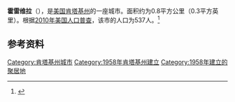 {{Infobox City 
|official_name = 霍雷维拉
|image_flag = 
|image_seal = 
|image_skyline = 
|image_map = File:Jefferson County Kentucky Incorporated and Unincorporated areas Hollyvilla Highlighted 2137630.svg
|pushpin_map = Kentucky#USA
|map_caption =
|subdivision_type = [[國家|國家]]
|subdivision_name = {{USA}}
|leader_title = 
|leader_name = 
|subdivision_type1 = [[美國行政區劃|州]]
|subdivision_name1 = [[肯塔基州|肯塔基州]]
|subdivision_type2 = [[肯塔基州行政区划|县]]
|subdivision_name2 = Jefferson
|found_date = 
|area_total = 0.8
|area_land = 
|area_water = 
|population_as_of = 2010
|population_total = 537
|population_density = 
|timezone = 
|utc_offset = 
|timezone_DST = 
|utc_offset_DST = 
}}

'''霍雷维拉'''（{{lang-en|Hollyvilla}}），是[[美国|美国]][[肯塔基州|肯塔基州]]的一座城市。面积约为0.8平方公里（0.3平方英里）。根据[[2010年美国人口普查|2010年美国人口普查]]，该市的人口为537人。<ref name=census>{{cite web |url = http://www.census.gov/prod/www/abs/decennial/ |title = Census of Population and Housing |publisher = U.S. Census Bureau |accessdate = November 18, 2011 |archive-url = https://web.archive.org/web/20060208103743/http://www.census.gov/prod/www/abs/decennial/ |archive-date = 2006-02-08 |dead-url = yes }}</ref>

== 参考资料 ==
{{reflist}}

[[Category:肯塔基州城市|Category:肯塔基州城市]]
[[Category:1958年肯塔基州建立|Category:1958年肯塔基州建立]]
[[Category:1958年建立的聚居地|Category:1958年建立的聚居地]]


{{Kentucky-stub}}